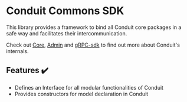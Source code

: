# Conduit Commons SDK

This library provides a framework to bind all Conduit core packages in a safe way and facilitates their intercommunication.

Check out [Core](../core), [Admin](../admin) and [gRPC-sdk](../../libraries/grpc-sdk)
to find out more about Conduit's internals.

## Features ✔️

- Defines an Interface for all modular functionalities of Conduit
- Provides constructors for model declaration in Conduit
